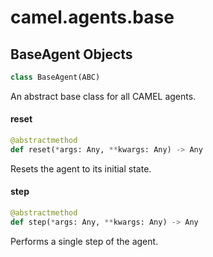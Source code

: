 <a id="camel.agents.base"></a>

# camel.agents.base

<a id="camel.agents.base.BaseAgent"></a>

## BaseAgent Objects

```python
class BaseAgent(ABC)
```

An abstract base class for all CAMEL agents.

<a id="camel.agents.base.BaseAgent.reset"></a>

#### reset

```python
@abstractmethod
def reset(*args: Any, **kwargs: Any) -> Any
```

Resets the agent to its initial state.

<a id="camel.agents.base.BaseAgent.step"></a>

#### step

```python
@abstractmethod
def step(*args: Any, **kwargs: Any) -> Any
```

Performs a single step of the agent.

